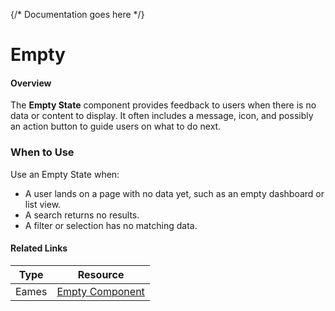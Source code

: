 

<Meta of={EmptyStories} />

{/* Documentation goes here */}

# Empty

#### Overview

The **Empty State** component provides feedback to users when there is no data or content to display. It often includes a message, icon, and possibly an action button to guide users on what to do next.

### When to Use
Use an Empty State when:
- A user lands on a page with no data yet, such as an empty dashboard or list view.
- A search returns no results.
- A filter or selection has no matching data.

#### Related Links

| Type  | Resource                                                                                                                                               |
| ----- | ------------------------------------------------------------------------------------------------------------------------------------------------------ |
| Eames | [Empty Component](https://www.figma.com/design/veXnmignQnJz8StIq10VJ5/Eames-2.0---Foundations-%26-Components?node-id=407-367&node-type=canvas&t=B6HJWqqDsUOypZQj-0) |




<Canvas meta={EmptyStories.default} />
